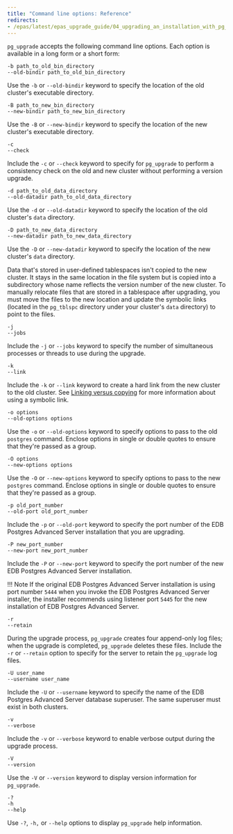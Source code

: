 ```yaml
---
title: "Command line options: Reference"
redirects:
- /epas/latest/epas_upgrade_guide/04_upgrading_an_installation_with_pg_upgrade/02_invoking_pg_upgrade/01_command_line_options_reference/
---
```


`pg_upgrade` accepts the following command line options. Each option is available in a long form or a short form:

`-b path_to_old_bin_directory`  
`--old-bindir path_to_old_bin_directory`

Use the `-b` or `--old-bindir` keyword to specify the location of the old cluster's executable directory.

`-B path_to_new_bin_directory`  
`--new-bindir path_to_new_bin_directory`

Use the `-B` or `--new-bindir` keyword to specify the location of the new cluster's executable directory.

`-c`  
`--check`

Include the `-c` or `--check` keyword to specify for `pg_upgrade` to perform a consistency check on the old and new cluster without performing a version upgrade.

`-d path_to_old_data_directory`  
`--old-datadir path_to_old_data_directory`

Use the `-d` or `--old-datadir` keyword to specify the location of the old cluster's `data` directory.

`-D path_to_new_data_directory`  
`--new-datadir path_to_new_data_directory`

Use the `-D` or `--new-datadir` keyword to specify the location of the new cluster's `data` directory.

Data that's stored in user-defined tablespaces isn't copied to the new cluster. It stays in the same location in the file system but is copied into a subdirectory whose name reflects the version number of the new cluster. To manually relocate files that are stored in a tablespace after upgrading, you must move the files to the new location and update the symbolic links (located in the `pg_tblspc` directory under your cluster's `data` directory) to point to the files.

`-j`  
`--jobs`

Include the `-j` or `--jobs` keyword to specify the number of simultaneous processes or threads to use during the upgrade.

`-k`  
`--link`

Include the `-k` or `--link` keyword to create a hard link from the new cluster to the old cluster. See [Linking versus copying](../01_performing_an_upgrade/01_linking_versus_copying/#linking_versus_copying) for more information about using a symbolic link.

`-o options`  
`--old-options options`

Use the `-o` or `--old-options` keyword to specify options to pass to the old `postgres` command. Enclose options in single or double quotes to ensure that they're passed as a group.

`-O options`  
`--new-options options`

Use the `-O` or `--new-options` keyword to specify options to pass to the new `postgres` command. Enclose options in single or double quotes to ensure that they're passed as a group.

`-p old_port_number`  
`--old-port old_port_number`

Include the `-p` or `--old-port` keyword to specify the port number of the EDB Postgres Advanced Server installation that you are upgrading.

`-P new_port_number`  
`--new-port new_port_number`

Include the `-P` or `--new-port` keyword to specify the port number of the new EDB Postgres Advanced Server installation.

!!! Note
    If the original EDB Postgres Advanced Server installation is using port number `5444` when you invoke the EDB Postgres Advanced Server installer, the installer recommends using listener port `5445` for the new installation of EDB Postgres Advanced Server.

`-r`  
`--retain`

During the upgrade process, `pg_upgrade` creates four append-only log files; when the upgrade is completed, `pg_upgrade` deletes these files. Include the `-r` or `--retain` option to specify for the server to retain the `pg_upgrade` log files.

`-U user_name`  
`--username user_name`

Include the `-U` or `--username` keyword to specify the name of the EDB Postgres Advanced Server database superuser. The same superuser must exist in both clusters.

`-v`  
`--verbose`

Include the `-v` or `--verbose` keyword to enable verbose output during the upgrade process.

`-V`  
`--version`

Use the `-V` or `--version` keyword to display version information for `pg_upgrade`.

`-?`  
`-h`  
`--help`

Use `-?`, `-h,` or `--help` options to display `pg_upgrade` help information.
